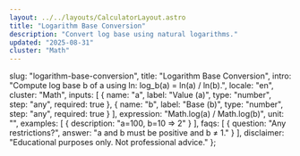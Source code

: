 ```yaml
---
layout: ../../layouts/CalculatorLayout.astro
title: "Logarithm Base Conversion"
description: "Convert log base using natural logarithms."
updated: "2025-08-31"
cluster: "Math"
---
```



  slug: "logarithm-base-conversion",
  title: "Logarithm Base Conversion",
  intro: "Compute log base b of a using ln: log_b(a) = ln(a) / ln(b).",
  locale: "en",
  cluster: "Math",
  inputs: [
    { name: "a", label: "Value (a)", type: "number", step: "any", required: true },
    { name: "b", label: "Base (b)", type: "number", step: "any", required: true }
  ],
  expression: "Math.log(a) / Math.log(b)",
  unit: "",
  examples: [
    { description: "a=100, b=10 ⇒ 2" }
  ],
  faqs: [
    { question: "Any restrictions?", answer: "a and b must be positive and b ≠ 1." }
  ],
  disclaimer: "Educational purposes only. Not professional advice."
};

<Calculator schema={schema} />
